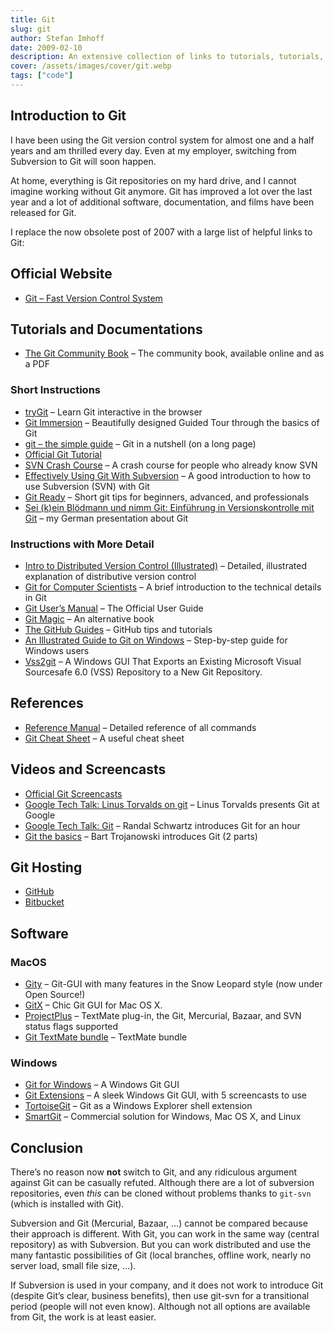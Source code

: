 ```yaml
---
title: Git
slug: git
author: Stefan Imhoff
date: 2009-02-10
description: An extensive collection of links to tutorials, tutorials, screencasts, and documentation on Git.
cover: /assets/images/cover/git.webp
tags: ["code"]
---
```


## Introduction to Git

I have been using the Git version control system for almost one and a half years and am thrilled every day. Even at my employer, switching from Subversion to Git will soon happen.

At home, everything is Git repositories on my hard drive, and I cannot imagine working without Git anymore. Git has improved a lot over the last year and a lot of additional software, documentation, and films have been released for Git.

I replace the now obsolete post of 2007 with a large list of helpful links to Git:

## Official Website

- [Git – Fast Version Control System](https://git-scm.com/)

## Tutorials and Documentations

- [The Git Community Book](https://git-scm.com/book) – The community book, available online and as a PDF

### Short Instructions

- [tryGit](http://try.github.io/levels/1/challenges/1) – Learn Git interactive in the browser
- [Git Immersion](http://gitimmersion.com/) – Beautifully designed Guided Tour through the basics of Git
- [git – the simple guide](http://rogerdudler.github.io/git-guide/) – Git in a nutshell (on a long page)
- [Official Git Tutorial](https://www.kernel.org/pub/software/scm/git/docs/gittutorial.html)
- [SVN Crash Course](https://git-scm.com/course/svn.html) – A crash course for people who already know SVN
- [Effectively Using Git With Subversion](https://www.viget.com/articles/effectively-using-git-with-subversion) – A good introduction to how to use Subversion (SVN) with Git
- [Git Ready](http://gitready.com/) – Short git tips for beginners, advanced, and professionals
- [Sei (k)ein Blödmann und nimm Git: Einführung in Versionskontrolle mit Git](https://www.slideshare.net/kogakure/sei-kein-bldmann-und-nimm-git-1830449/) – my German presentation about Git

### Instructions with More Detail

- [Intro to Distributed Version Control (Illustrated)](https://betterexplained.com/articles/intro-to-distributed-version-control-illustrated/) – Detailed, illustrated explanation of distributive version control
- [Git for Computer Scientists](http://eagain.net/articles/git-for-computer-scientists/) – A brief introduction to the technical details in Git
- [Git User’s Manual](https://www.kernel.org/pub/software/scm/git/docs/user-manual.html) – The Official User Guide
- [Git Magic](http://www-cs-students.stanford.edu/~blynn/gitmagic/) – An alternative book
- [The GitHub Guides](https://help.github.com/) – GitHub tips and tutorials
- [An Illustrated Guide to Git on Windows](http://nathanj.github.io/gitguide/) – Step-by-step guide for Windows users
- [Vss2git](Https://Github.Com/Trevorr/Vss2git) – A Windows GUI That Exports an Existing Microsoft Visual Sourcesafe 6.0 (VSS) Repository to a New Git Repository.

## References

- [Reference Manual](https://www.kernel.org/pub/software/scm/git/docs/) – Detailed reference of all commands
- [Git Cheat Sheet](http://zrusin.blogspot.com/2007/09/git-cheat-sheet.html) – A useful cheat sheet

## Videos and Screencasts

- [Official Git Screencasts](https://git-scm.com/videos)
- [Google Tech Talk: Linus Torvalds on git](https://youtu.be/4XpnKHJAok8) – Linus Torvalds presents Git at Google
- [Google Tech Talk: Git](https://youtu.be/8dhZ9BXQgc4) – Randal Schwartz introduces Git for an hour
- [Git the basics](http://excess.org/article/2008/07/ogre-git-tutorial/) – Bart Trojanowski introduces Git (2 parts)

## Git Hosting

- [GitHub](https://github.com/)
- [Bitbucket](https://bitbucket.org/)

## Software

### MacOS

- [Gity](https://github.com/beheadedmyway/gity) – Git-GUI with many features in the Snow Leopard style (now under Open Source!)
- [GitX](http://gitx.frim.nl/) – Chic Git GUI for Mac OS X.
- [ProjectPlus](http://ciaranwal.sh/2008/08/05/textmate-plug-in-projectplus) – TextMate plug-in, the Git, Mercurial, Bazaar, and SVN status flags supported
- [Git TextMate bundle](https://github.com/jcf/git-tmbundle) – TextMate bundle

### Windows

- [Git for Windows](https://gitforwindows.org/) – A Windows Git GUI
- [Git Extensions](http://gitextensions.github.io/) – A sleek Windows Git GUI, with 5 screencasts to use
- [TortoiseGit](https://tortoisegit.org) – Git as a Windows Explorer shell extension
- [SmartGit](https://www.syntevo.com/smartgit/) – Commercial solution for Windows, Mac OS X, and Linux

## Conclusion

There’s no reason now **not** switch to Git, and any ridiculous argument against Git can be casually refuted. Although there are a lot of subversion repositories, even _this_ can be cloned without problems thanks to `git-svn` (which is installed with Git).

Subversion and Git (Mercurial, Bazaar, …) cannot be compared because their approach is different. With Git, you can work in the same way (central repository) as with Subversion. But you can work distributed and use the many fantastic possibilities of Git (local branches, offline work, nearly no server load, small file size, …).

If Subversion is used in your company, and it does not work to introduce Git (despite Git’s clear, business benefits), then use git-svn for a transitional period (people will not even know). Although not all options are available from Git, the work is at least easier.
